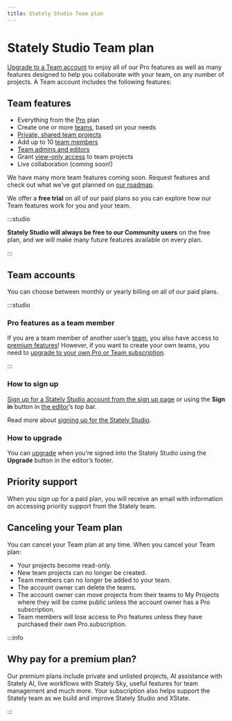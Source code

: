 ```yaml
---
title: Stately Studio Team plan
---
```


# Stately Studio Team plan

[Upgrade to a Team account](https://stately.ai/pricing) to enjoy all of our Pro features as well as many features designed to help you collaborate with your team, on any number of projects. A Team account includes the following features:

## Team features

- Everything from the [Pro](studio-pro-plan.mdx) plan
- Create one or more [teams](teams.mdx), based on your needs
- [Private, shared team projects](/docs/projects/#change-a-projects-visibility)
- Add up to 10 [team members](/docs/teams/#invite-new-members-to-a-team)
- [Team admins and editors](/docs/teams/#admin-role)
- Grant [view-only access](/docs/teams/#viewer-role) to team projects
- Live collaboration (coming soon!)

We have many more team features coming soon. Request features and check out what we’ve got planned on [our roadmap](https://feedback.stately.ai).

We offer a **free trial** on all of our paid plans so you can explore how our Team features work for you and your team.

:::studio

**Stately Studio will always be free to our Community users** on the free plan, and we will make many future features available on every plan.

:::

## Team accounts

You can choose between monthly or yearly billing on all of our paid plans.

:::studio

### Pro features as a team member

If you are a team member of another user’s [team](teams.mdx), you also have access to [premium features](/docs/studio-pro-plan.mdx)! However, if you want to create your own teams, you need to [upgrade to your own Pro or Team subscription](upgrade.mdx).

:::

### How to sign up

[Sign up for a Stately Studio account from the sign up page](https://stately.ai/registry/login) or using the **Sign in** button in [the editor](https://stately.ai/editor)’s top bar.

Read more about [signing up for the Stately Studio](sign-up.mdx).

### How to upgrade

You can [upgrade](upgrade.mdx) when you’re signed into the Stately Studio using the **Upgrade** button in the editor’s footer.

## Priority support

When you sign up for a paid plan, you will receive an email with information on accessing priority support from the Stately team.

## Canceling your Team plan

You can cancel your Team plan at any time. When you cancel your Team plan:

- Your projects become read-only.
- New team projects can no longer be created.
- Team members can no longer be added to your team.
- The account owner can delete the teams.
- The account owner can move projects from their teams to My Projects where they will be come public unless the account owner has a Pro subscription.
- Team members will lose access to Pro features unless they have purchased their own Pro.subscription.

:::info

## Why pay for a premium plan?

Our premium plans include private and unlisted projects, AI assistance with Stately AI, live workflows with Stately Sky, useful features for team management and much more. Your subscription also helps support the Stately team as we build and improve Stately Studio and XState.

:::
